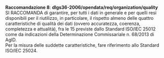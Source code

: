 ::: {#racc-8 .callout-note appearance="simple" icon=false .raccomandazione}
[**Raccomandazione 8**]{.testo-blu}: **dlgs36-2006/opendata/req/organization/quality**<br>
SI RACCOMANDA di garantire, per tutti i dati in generale e per quelli resi disponibili per il riutilizzo, in particolare, il rispetto almeno delle quattro caratteristiche di qualità dei dati (ovvero accuratezza, coerenza, completezza e attualità), fra le 15 previste dallo Standard ISO/IEC 25012 come da indicazioni della Determinazione Commissariale n. 68/2013 di AgID.<br>
Per la misura delle suddette caratteristiche, fare riferimento allo Standard ISO/IEC 25024.
:::
